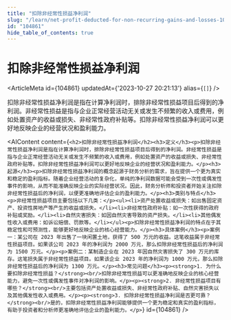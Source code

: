 ```yaml
---
title: "扣除非经常性损益净利润"
slug: "/learn/net-profit-deducted-for-non-recurring-gains-and-losses-104861"
id: "104861"
hide_table_of_contents: true
---
```



# 扣除非经常性损益净利润

<ArticleMeta id={104861} updatedAt={'2023-10-27 20:21:13'} alias={`[]`} />
<div className='border-solid border-b border-t-0 my-4 border-[var(--ifm-color-gray-300)]' />

扣除非经常性损益净利润是指在计算净利润时，排除非经常性损益项目后得到的净利润。非经常性损益是指与企业正常经营活动无关或发生不频繁的收入或费用，例如处置资产的收益或损失、非经常性政府补贴等。扣除非经常性损益净利润可以更好地反映企业的经营状况和盈利能力。

<AIContent content={`<h2>扣除非经常性损益净利润</h2><h3>定义</h3><p>扣除非经常性损益净利润是指在计算净利润时，排除非经常性损益项目后得到的净利润。非经常性损益是指与企业正常经营活动无关或发生不频繁的收入或费用，例如处置资产的收益或损失、非经常性政府补贴等。扣除非经常性损益净利润可以更好地反映企业的经营状况和盈利能力。</p><h3>起源</h3><p>扣除非经常性损益净利润的概念起源于财务分析的需求，旨在提供一个更为真实和稳定的盈利指标。随着企业经营活动的复杂化，单纯的净利润数据可能会受到一次性或偶发性事件的影响，从而不能准确反映企业的实际经营状况。因此，财务分析师和投资者开始关注扣除非经常性损益后的净利润，以便更准确地评估企业的盈利能力。</p><h3>类别与特点</h3><p>非经常性损益项目主要包括以下几类：</p><ul><li>资产处置收益或损失：如出售固定资产、投资性房地产等产生的收益或损失。</li><li>非经常性政府补贴：如一次性获得的政府补贴或奖励。</li><li>自然灾害损失：如因自然灾害导致的资产损失。</li><li>其他偶发性收入或费用：如诉讼赔偿、罚款等。</li></ul><p>扣除非经常性损益净利润的特点在于其稳定性和可预测性，能够更好地反映企业的核心经营能力。</p><h3>具体案例</h3><p>案例一：某公司在 2023 年出售了一块闲置土地，获得了 500 万元的收益。这笔收益属于非经常性损益项目。如果该公司 2023 年的净利润为 2000 万元，那么扣除非经常性损益后的净利润为 1500 万元。</p><p>案例二：某制造企业在 2023 年因自然灾害损失了 300 万元的库存。这笔损失属于非经常性损益项目。如果该企业 2023 年的净利润为 1000 万元，那么扣除非经常性损益后的净利润为 1300 万元。</p><h3>常见问题</h3><p><strong>1. 为什么要扣除非经常性损益？</strong><br/>扣除非经常性损益可以更准确地反映企业的核心经营能力，避免一次性或偶发性事件对净利润的影响。</p><p><strong>2. 非经常性损益项目有哪些？</strong><br/>主要包括资产处置收益或损失、非经常性政府补贴、自然灾害损失以及其他偶发性收入或费用。</p><p><strong>3. 扣除非经常性损益净利润是否更可靠？</strong><br/>是的，扣除非经常性损益净利润能够提供一个更为稳定和真实的盈利指标，有助于投资者和分析师更准确地评估企业的盈利能力。</p>`} id={104861} />
